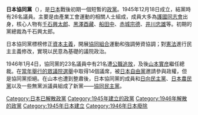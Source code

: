 {{unreferenced|time=2009-05-27T15:53:26+00:00}}
'''日本協同黨'''（{{lang|ja|'''日本協同党'''（にほんきょうどうとう）}}），是[[日本|日本]]戰後初期一個短暫的[[政黨|政黨]]。1945年12月18日成立，結黨時有26名議員。主要是由產業工會運動的相關人士組成，成員大多為[[護國同志會|護國同志會]]出身，核心人物有[[千石興太郎|千石興太郎]]、[[黑澤酉藏|黑澤酉藏]]、[[船田中|船田中]]、[[赤城宗德|赤城宗德]]、[[井川忠雄|井川忠雄]]等。初期的黨總裁為千石興太郎。

日本協同黨標榜修正[[資本主義|資本主義]]，開展[[合作社|協同組合]]運動和強調勞資協調；對[[大日本帝國憲法|憲法]]進行民主主義修改，實現以民意為基礎的議院政治。

1946年1月4日，協同黨的23名議員中有21名遭[[公職追放|公職追放]]，及後[[山本實彦|山本實彦]]繼任總裁。在[[第22屆日本眾議院議員總選舉|當年舉行的眾議院選舉]]中取得14個議席，被[[自由黨_(日本1945年)|日本自由黨]]邀請參與政權，但是協同黨拒絕。在山本也遭到整肅後，日本協同黨的成員和[[日向民主黨|日向民主黨]]、[[日本農民黨|日本農民黨]]以及一些無黨派議員組成了新黨——[[協同民主黨|協同民主黨]]。

{{DEFAULTSORT:Nihon Kyōdō-tō}}
[[Category:日本已解散政黨|Category:日本已解散政黨]]
[[Category:1945年建立的政黨|Category:1945年建立的政黨]]
[[Category:1946年解散的政黨|Category:1946年解散的政黨]]
[[Category:1945年日本建立|Category:1945年日本建立]]
[[Category:1946年日本廢除|Category:1946年日本廢除]]